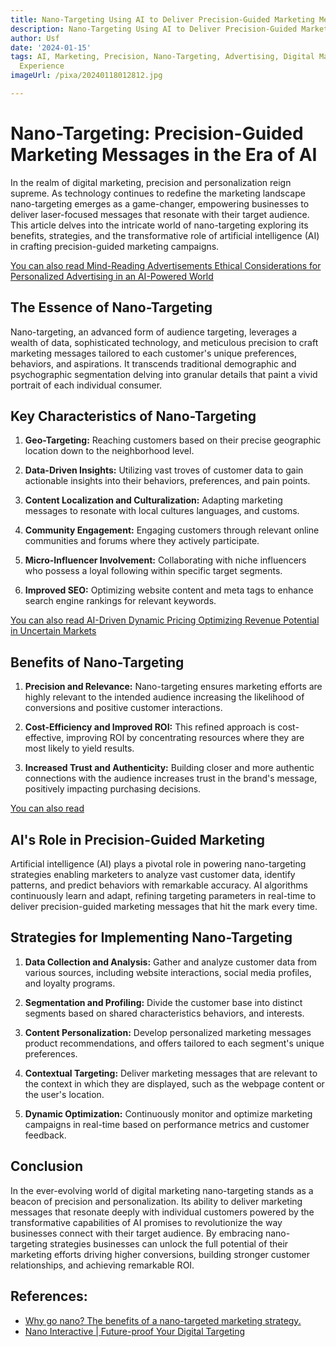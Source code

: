 ```yaml
---
title: Nano-Targeting Using AI to Deliver Precision-Guided Marketing Messages
description: Nano-Targeting Using AI to Deliver Precision-Guided Marketing Messages
author: Usf
date: '2024-01-15'
tags: AI, Marketing, Precision, Nano-Targeting, Advertising, Digital Marketing, Customer
  Experience
imageUrl: /pixa/20240118012812.jpg

---
```

# **Nano-Targeting:  Precision-Guided Marketing Messages in the Era of AI**

In the realm of digital marketing, precision and personalization reign  supreme. As technology continues to redefine the marketing landscape nano-targeting emerges as a game-changer, empowering  businesses to deliver laser-focused messages that resonate with their  target audience. This article delves into the intricate world of  nano-targeting exploring its benefits, strategies, and the transformative  role  of artificial intelligence (AI) in crafting precision-guided marketing campaigns.

[You can also read Mind-Reading Advertisements Ethical Considerations for Personalized Advertising in an AI-Powered World](Mind-Reading%20Advertisements%20Ethical%20Considerations%20for%20Personalized%20Advertising%20in%20an%20AI-Powered%20World)


## **The Essence  of Nano-Targeting**

Nano-targeting, an  advanced form of audience targeting, leverages a wealth of data, sophisticated technology, and meticulous precision to craft marketing messages tailored to each customer's unique preferences, behaviors, and aspirations. It transcends traditional  demographic and psychographic segmentation delving  into granular details that paint a vivid portrait of each individual consumer.

## **Key Characteristics of Nano-Targeting**

1. **Geo-Targeting:** Reaching  customers based on their precise geographic location down to the neighborhood level.

2. **Data-Driven Insights:** Utilizing vast troves of customer data to gain actionable insights into their behaviors, preferences, and pain points.

3. **Content Localization and Culturalization:** Adapting marketing messages to resonate with local cultures languages, and customs.

4. **Community  Engagement:** Engaging customers through relevant online communities and forums where they actively participate.

5. **Micro-Influencer Involvement:** Collaborating with niche influencers who possess a  loyal following within specific target segments.

6. **Improved SEO:** Optimizing website content and meta tags  to enhance search  engine  rankings for relevant keywords.

[You can also read AI-Driven Dynamic Pricing Optimizing Revenue Potential in Uncertain Markets](AI-Driven%20Dynamic%20Pricing%20Optimizing%20Revenue%20Potential%20in%20Uncertain%20Markets)


## **Benefits of Nano-Targeting**

1. **Precision and Relevance:**  Nano-targeting ensures marketing  efforts are highly relevant to the intended  audience increasing the likelihood of conversions  and positive customer interactions.

2. **Cost-Efficiency and Improved ROI:** This refined approach is cost-effective, improving ROI by concentrating resources where they are most likely to yield results.

3. **Increased  Trust and Authenticity:** Building closer and more authentic connections with the audience increases  trust in the brand's message, positively impacting  purchasing decisions.

[You can also read ]()


## **AI's Role in Precision-Guided Marketing**

Artificial intelligence (AI) plays a  pivotal role in powering nano-targeting strategies  enabling marketers to analyze  vast  customer data, identify patterns, and predict behaviors with  remarkable  accuracy. AI algorithms continuously learn and adapt, refining  targeting parameters in  real-time to  deliver precision-guided marketing messages that hit  the mark every  time.

## **Strategies for Implementing Nano-Targeting**

1. **Data Collection and Analysis:**  Gather and analyze customer  data from various sources, including website interactions, social media profiles,  and loyalty programs.

2. **Segmentation and Profiling:**  Divide the customer base into distinct segments based on shared characteristics behaviors, and interests.

3. **Content Personalization:** Develop personalized marketing messages product recommendations, and offers tailored to each segment's unique preferences.

4. **Contextual  Targeting:**  Deliver marketing messages that are relevant to the context in which they  are displayed, such as  the webpage content or the user's location.

5. **Dynamic Optimization:** Continuously monitor and optimize marketing campaigns  in  real-time based on performance metrics and customer  feedback.

## **Conclusion**

In the ever-evolving world of digital marketing nano-targeting stands as a beacon of  precision and personalization. Its ability to deliver marketing messages that resonate deeply with individual customers powered  by the transformative capabilities of AI  promises to revolutionize the way businesses connect with their target audience. By embracing nano-targeting strategies businesses can unlock the full potential  of  their marketing efforts driving higher conversions, building stronger  customer relationships, and  achieving  remarkable ROI.

## References:
- [Why go nano? The benefits of a nano-targeted marketing strategy.](https://www.linkedin.com/pulse/why-go-nano-benefits-nano-targeted-marketing-strategy-scbke)
- [Nano Interactive | Future-proof Your Digital Targeting](https://www.nanointeractive.com/)
